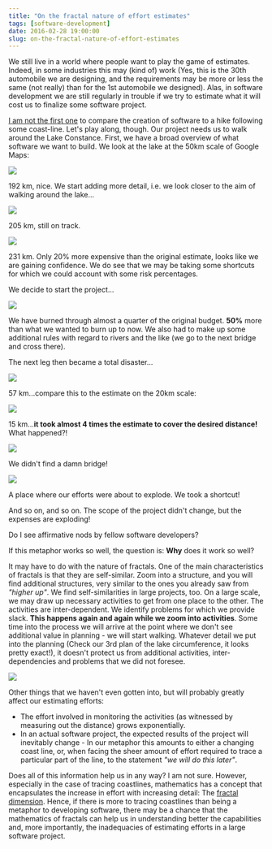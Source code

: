 ```yaml
---
title: "On the fractal nature of effort estimates"
tags: [software-development]
date: 2016-02-28 19:00:00
slug: on-the-fractal-nature-of-effort-estimates
---
```


We still live in a world where people want to play the game of estimates. Indeed, in some industries this may (kind of) work (Yes, this is the 30th automobile we are designing, and the requirements may be more or less the same (not really) than for the 1st automobile we designed). Alas, in software development we are still regularly in trouble if we try to estimate what it will cost us to finalize some software project.

[I am not the first one][1] to compare the creation of software to a hike following some coast-line. Let's play along, though. Our project needs us to walk around the Lake Constance. First, we have a broad overview of what software we want to build. We look at the lake at the 50km scale of Google Maps:

![](/assets/LakeConstance-50kmScale.png)

192 km, nice. We start adding more detail, i.e. we look closer to the aim of walking around the lake...

![](/assets/LakeConstance-20kmScale.png)

205 km, still on track.

![](/assets/LakeConstance-5kmScale.png)

231 km. Only 20% more expensive than the original estimate, looks like we are gaining confidence. We do see that we may be taking some shortcuts for which we could account with some risk percentages.

We decide to start the project...

![](/assets/LakeConstanceProject-Leg1.png)

We have burned through almost a quarter of the original budget. **50%** more than what we wanted to burn up to now. We also had to make up some additional rules with regard to rivers and the like (we go to the next bridge and cross there).

The next leg then became a total disaster...

![](/assets/LakeConstanceProject-Leg2.png)

57 km...compare this to the estimate on the 20km scale:

![](/assets/LakeConstance-20kmScaleFromNear.png)

15 km...**it took almost 4 times the estimate to cover the desired distance!** What happened?!

![](/assets/LakeConstance-Unforeseen1.png)

We didn't find a damn bridge!

![](/assets/LakeConstance-Unforeseen2.png)

A place where our efforts were about to explode. We took a shortcut!

And so on, and so on. The scope of the project didn't change, but the expenses are exploding!

Do I see affirmative nods by fellow software developers?

If this metaphor works so well, the question is: **Why** does it work so well?

It may have to do with the nature of fractals. One of the main characteristics of fractals is that they are self-similar. Zoom into a structure, and you will find additional structures, very similar to the ones you already saw from _"higher up"_. We find self-similarities in large projects, too. On a large scale, we may draw up necessary activities to get from one place to the other. The activities are inter-dependent. We identify problems for which we provide slack. **This happens again and again while we zoom into activities**. Some time into the process we will arrive at the point where we don't see additional value in planning - we will start walking. Whatever detail we put into the planning (Check our 3rd plan of the lake circumference, it looks pretty exact!), it doesn't protect us from additional activities, inter-dependencies and problems that we did not foresee.

![](/assets/zoominto.jpg)

Other things that we haven't even gotten into, but will probably greatly affect our estimating efforts:

* The effort involved in monitoring the activities (as witnessed by measuring out the distance) grows exponentially.
* In an actual software project, the expected results of the project will inevitably change - In our metaphor this amounts to either a changing coast line, or, when facing the sheer amount of effort required to trace a particular part of the line, to the statement _"we will do this later"_.

Does all of this information help us in any way? I am not sure. However, especially in the case of tracing coastlines, mathematics has a concept that encapsulates the increase in effort with increasing detail: The [fractal dimension][2]. Hence, if there is more to tracing coastlines than being a metaphor to developing software, there may be a chance that the mathematics of fractals can help us in understanding better the capabilities and, more importantly, the inadequacies of estimating efforts in a large software project.


[1]: https://www.quora.com/Why-are-software-development-task-estimations-regularly-off-by-a-factor-of-2-3
[2]: http://fractalfoundation.org/OFC/OFC-10-4.html
